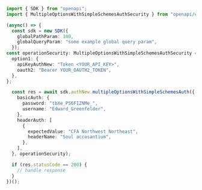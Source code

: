 ```typescript showLineNumbers copy filename="Multiple Options With Simple Schemes Auth usage example"
import { SDK } from "openapi";
import { MultipleOptionsWithSimpleSchemesAuthSecurity } from "openapi/dist/sdk/models/operations";

(async() => {
  const sdk = new SDK({
    globalPathParam: 100,
    globalQueryParam: "some example global query param",
  });
const operationSecurity: MultipleOptionsWithSimpleSchemesAuthSecurity = {
  option1: {
    apiKeyAuthNew: "Token <YOUR_API_KEY>",
    oauth2: "Bearer YOUR_OAUTH2_TOKEN",
  },
};

  const res = await sdk.authNew.multipleOptionsWithSimpleSchemesAuth({
    basicAuth: {
      password: "tbXe_PS6FIZNMe_",
      username: "Edward_Greenfelder",
    },
    headerAuth: [
      {
        expectedValue: "CFA Northwest Northeast",
        headerName: "Soul accusantium",
      },
    ],
  }, operationSecurity);

  if (res.statusCode == 200) {
    // handle response
  }
})();
```
